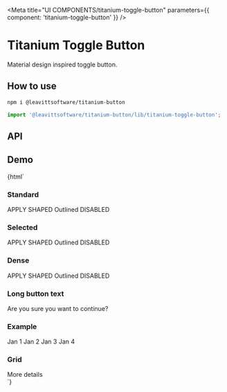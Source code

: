 

<Meta
  title="UI COMPONENTS/titanium-toggle-button"
  parameters={{ component: 'titanium-toggle-button' }}
/>

# Titanium Toggle Button

Material design inspired toggle button.

## How to use

```bash
npm i @leavittsoftware/titanium-button
```

```js
import '@leavittsoftware/titanium-button/lib/titanium-toggle-button';
```

## API

<ArgsTable of="titanium-toggle-button" />

## Demo

<Canvas withToolbar>
  <Story name="Docs">
    {html`
      <h3>Standard</h3>
      <titanium-toggle-button>APPLY</titanium-toggle-button>
      <titanium-toggle-button shaped>SHAPED</titanium-toggle-button>
      <titanium-toggle-button outlined>Outlined</titanium-toggle-button>
      <titanium-toggle-button disabled>DISABLED</titanium-toggle-button>
      <h3>Selected</h3>
      <titanium-toggle-button selected>APPLY</titanium-toggle-button>
      <titanium-toggle-button selected shaped>SHAPED</titanium-toggle-button>
      <titanium-toggle-button selected outlined>Outlined</titanium-toggle-button>
      <titanium-toggle-button selected disabled>DISABLED</titanium-toggle-button>
      <h3>Dense</h3>
      <titanium-toggle-button dense>APPLY</titanium-toggle-button>
      <titanium-toggle-button dense shaped>SHAPED</titanium-toggle-button>
      <titanium-toggle-button dense outlined>Outlined</titanium-toggle-button>
      <titanium-toggle-button dense disabled>DISABLED</titanium-toggle-button>
      <h3>Long button text</h3>
      <titanium-toggle-button style="width:200px;" outlined>Are you sure you want to continue?</titanium-toggle-button>
      <h3>Example</h3>
      <titanium-toggle-button dense shaped selected>Jan 1</titanium-toggle-button>
      <titanium-toggle-button dense shaped>Jan 2</titanium-toggle-button>
      <titanium-toggle-button dense shaped>Jan 3</titanium-toggle-button>
      <titanium-toggle-button dense shaped>Jan 4</titanium-toggle-button>
      <h3>Grid</h3>
      <div style="display:grid;width:400px;">
        <titanium-toggle-button dense shaped>More details</titanium-toggle-button>
      </div>
    `}
  </Story>
</Canvas>
